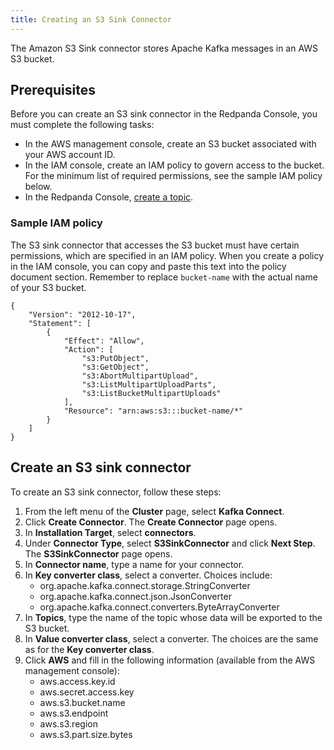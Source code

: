 ```yaml
---
title: Creating an S3 Sink Connector
---
```


<head>
    <meta name="title" content="Create an S3 Sink Connector | Redpanda Docs"/>
    <meta name="description" content="Use the Redpanda Console to create an S3 Sink Connector."/>
</head>

The Amazon S3 Sink connector stores Apache Kafka messages in an AWS S3 bucket.

## Prerequisites

Before you can create an S3 sink connector in the Redpanda Console, you must complete the following tasks:

* In the AWS management console, create an S3 bucket associated with your AWS account ID.
* In the IAM console, create an IAM policy to govern access to the bucket. For the minimum list of required permissions, see the sample IAM policy below.
* In the Redpanda Console, [create a topic](../../create-topic).

### Sample IAM policy

The S3 sink connector that accesses the S3 bucket must have certain permissions, which are specified in an IAM policy. When you create a policy in the IAM console, you can copy and paste this text into the policy document section. Remember to replace `bucket-name` with the actual name of your S3 bucket.

```
{
    "Version": "2012-10-17",
    "Statement": [
        {
            "Effect": "Allow",
            "Action": [
                "s3:PutObject",
                "s3:GetObject",
                "s3:AbortMultipartUpload",
                "s3:ListMultipartUploadParts",
                "s3:ListBucketMultipartUploads"
            ],
            "Resource": "arn:aws:s3:::bucket-name/*"
        }
    ]
}
```

## Create an S3 sink connector

To create an S3 sink connector, follow these steps:

1. From the left menu of the **Cluster** page, select **Kafka Connect**.
2. Click **Create Connector**.
    The **Create Connector** page opens.
3. In **Installation Target**, select **connectors**.
4. Under **Connector Type**, select **S3SinkConnector** and click **Next Step**.
    The **S3SinkConnector** page opens.
5. In **Connector name**, type a name for your connector.
6. In **Key converter class**, select a converter. Choices include:
    * org.apache.kafka.connect.storage.StringConverter
    * org.apache.kafka.connect.json.JsonConverter
    * org.apache.kafka.connect.converters.ByteArrayConverter
7. In **Topics**, type the name of the topic whose data will be exported to the S3 bucket.
8. In **Value converter class**, select a converter. The choices are the same as for the **Key converter class**.
9. Click **AWS** and fill in the following information (available from the AWS management console):
    * aws.access.key.id
    * aws.secret.access.key
    * aws.s3.bucket.name
    * aws.s3.endpoint
    * aws.s3.region
    * aws.s3.part.size.bytes
